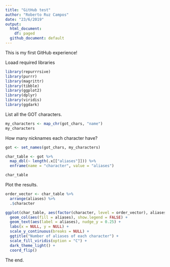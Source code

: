 ```yaml
---
title: "GitHub test"
author: "Roberto Ruz Campos"
date: "23/6/2019"
output:
  html_document:
    df: paged
  github_document: default
---
```


This is my first GitHub experience!

Loaad required libraries
```r
library(repurrrsive)
library(purrr)
library(magrittr)
library(tibble)
library(ggplot2)
library(dplyr)
library(viridis)
library(ggdark)
```

List all the GOT characters.
```r
my_characters <- map_chr(got_chars, "name")
my_characters
```

How many nicknames each character have?
```r
got <- set_names(got_chars, my_characters)

char_table <- got %>%
  map_dbl(~ length(.x[["aliases"]])) %>%
  enframe(name = "character", value = "aliases")

char_table
```

Plot the results.
```r
order_vector <- char_table %>% 
  arrange(aliases) %>% 
  .$character
```


```r
ggplot(char_table, aes(factor(character, level = order_vector), aliases)) +
  geom_col(aes(fill = aliases), show.legend = FALSE) +
  geom_text(aes(label = aliases), nudge_y = 0.25) +
  labs(x = NULL, y = NULL) +
  scale_y_continuous(breaks = NULL) +
  ggtitle("Number of aliases of each character") +
  scale_fill_viridis(option = "C") +
  dark_theme_light() +
  coord_flip()

```

The end.